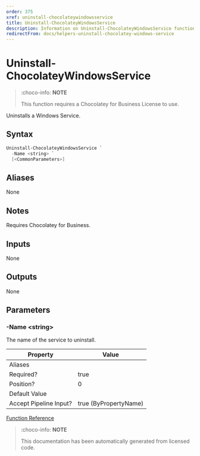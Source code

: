 ---
order: 375
xref: uninstall-chocolateywindowsservice
title: Uninstall-ChocolateyWindowsService
description: Information on Uninstall-ChocolateyWindowsService function
redirectFrom: docs/helpers-uninstall-chocolatey-windows-service
---

# Uninstall-ChocolateyWindowsService

> :choco-info: **NOTE**
> 
> This function requires a Chocolatey for Business License to use.

Uninstalls a Windows Service.

## Syntax

~~~powershell
Uninstall-ChocolateyWindowsService `
  -Name <string> `
  [<CommonParameters>]
~~~


## Aliases

None

## Notes
Requires Chocolatey for Business.

## Inputs

None

## Outputs

None

## Parameters

###  -Name &lt;string&gt;
The name of the service to uninstall.


Property               | Value
---------------------- | ---------------------
Aliases                |
Required?              | true
Position?              | 0
Default Value          |
Accept Pipeline Input? | true (ByPropertyName)




[Function Reference](xref:powershell-reference)

> :choco-info: **NOTE**
> 
> This documentation has been automatically generated from licensed code.